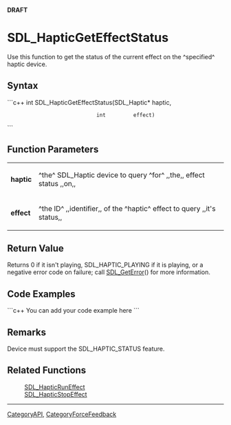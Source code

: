 <!-- pragma section-numbers off -->
<!-- pragma disable-camelcase -->
'''DRAFT'''

= SDL_HapticGetEffectStatus =
Use this function to get the status of the current effect on the ^specified^ haptic device.


== Syntax ==
```c++
int SDL_HapticGetEffectStatus(SDL_Haptic* haptic,
                              int         effect)
```

== Function Parameters ==
{|
|'''haptic'''
|^the^ SDL_Haptic device to query ^for^ ,,the,, effect status ,,on,,
|-
|'''effect'''
|^the ID^ ,,identifier,, of the ^haptic^ effect to query ,,it's status,,
|}

== Return Value ==
Returns 0 if it isn't playing, SDL_HAPTIC_PLAYING if it is playing, or a negative error code on failure; call [[SDL_GetError]]() for more information.

== Code Examples ==
```c++
You can add your code example here
```

== Remarks ==
Device must support the SDL_HAPTIC_STATUS feature.

== Related Functions ==
:[[SDL_HapticRunEffect]]
:[[SDL_HapticStopEffect]]

----
[[CategoryAPI]], [[CategoryForceFeedback]]
